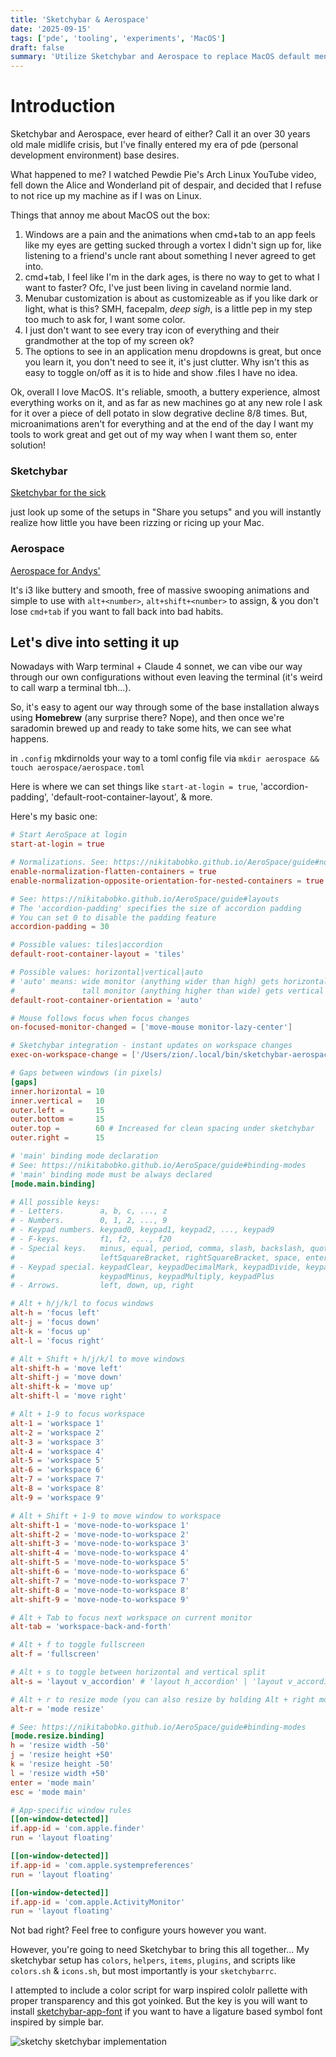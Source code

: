 ```yaml
---
title: 'Sketchybar & Aerospace'
date: '2025-09-15'
tags: ['pde', 'tooling', 'experiments', 'MacOS']
draft: false
summary: 'Utilize Sketchybar and Aerospace to replace MacOS default menu/statusbar & have a i3-like tiling window manager.'
---
```


# Introduction

Sketchybar and Aerospace, ever heard of either? Call it an over 30 years old male midlife crisis, but I've finally entered my era of pde (personal development environment) base desires.

What happened to me? I watched Pewdie Pie's Arch Linux YouTube video, fell down the Alice and Wonderland pit of despair, and decided that I refuse to not rice up my machine as if I was on Linux.

Things that annoy me about MacOS out the box:

1. Windows are a pain and the animations when cmd+tab to an app feels like my eyes are getting sucked through a vortex I didn't sign up for, like listening to a friend's uncle rant about something I never agreed to get into.
2. cmd+tab, I feel like I'm in the dark ages, is there no way to get to what I want to faster? Ofc, I've just been living in caveland normie land.
3. Menubar customization is about as customizeable as if you like dark or light, what is this? SMH, facepalm, _deep sigh_, is a little pep in my step too much to ask for, I want some color.
4. I just don't want to see every tray icon of everything and their grandmother at the top of my screen ok?
5. The options to see in an application menu dropdowns is great, but once you learn it, you don't need to see it, it's just clutter. Why isn't this as easy to toggle on/off as it is to hide and show .files I have no idea.

Ok, overall I love MacOS. It's reliable, smooth, a buttery experience, almost everything works on it, and as far as new machines go at any new role I ask for it over a piece of dell potato in slow degrative decline 8/8 times.
But, microanimations aren't for everything and at the end of the day I want my tools to work great and get out of my way when I want them so, enter solution!

### Sketchybar

[Sketchybar for the sick](https://github.com/FelixKratz/SketchyBar)

just look up some of the setups in "Share you setups" and you will instantly realize how little you have been rizzing or ricing up your Mac.

### Aerospace

[Aerospace for Andys'](https://github.com/nikitabobko/AeroSpace)

It's i3 like buttery and smooth, free of massive swooping animations and simple to use with `alt+<number>`, `alt+shift+<number>` to assign, & you don't lose `cmd+tab` if you want to fall back into bad habits.

## Let's dive into setting it up

Nowadays with Warp terminal + Claude 4 sonnet, we can vibe our way through our own configurations without even leaving the terminal (it's weird to call warp a terminal tbh...).

So, it's easy to agent our way through some of the base installation always using **Homebrew** (any surprise there? Nope), and then once we're saradomin brewed up and ready to take some hits, we can see what happens.

in `.config` mkdirnolds your way to a toml config file via `mkdir aerospace && touch aerospace/aerospace.toml`

Here is where we can set things like `start-at-login = true`, 'accordion-padding', 'default-root-container-layout', & more.

Here's my basic one:

```toml:aerospace.toml
# Start AeroSpace at login
start-at-login = true

# Normalizations. See: https://nikitabobko.github.io/AeroSpace/guide#normalization
enable-normalization-flatten-containers = true
enable-normalization-opposite-orientation-for-nested-containers = true

# See: https://nikitabobko.github.io/AeroSpace/guide#layouts
# The 'accordion-padding' specifies the size of accordion padding
# You can set 0 to disable the padding feature
accordion-padding = 30

# Possible values: tiles|accordion
default-root-container-layout = 'tiles'

# Possible values: horizontal|vertical|auto
# 'auto' means: wide monitor (anything wider than high) gets horizontal orientation,
#               tall monitor (anything higher than wide) gets vertical orientation
default-root-container-orientation = 'auto'

# Mouse follows focus when focus changes
on-focused-monitor-changed = ['move-mouse monitor-lazy-center']

# Sketchybar integration - instant updates on workspace changes
exec-on-workspace-change = ['/Users/zion/.local/bin/sketchybar-aerospace-update']

# Gaps between windows (in pixels)
[gaps]
inner.horizontal = 10
inner.vertical =   10
outer.left =       15
outer.bottom =     15
outer.top =        60 # Increased for clean spacing under sketchybar
outer.right =      15

# 'main' binding mode declaration
# See: https://nikitabobko.github.io/AeroSpace/guide#binding-modes
# 'main' binding mode must be always declared
[mode.main.binding]

# All possible keys:
# - Letters.        a, b, c, ..., z
# - Numbers.        0, 1, 2, ..., 9
# - Keypad numbers. keypad0, keypad1, keypad2, ..., keypad9
# - F-keys.         f1, f2, ..., f20
# - Special keys.   minus, equal, period, comma, slash, backslash, quote, semicolon, backtick,
#                   leftSquareBracket, rightSquareBracket, space, enter, esc, backspace, tab
# - Keypad special. keypadClear, keypadDecimalMark, keypadDivide, keypadEnter, keypadEqual,
#                   keypadMinus, keypadMultiply, keypadPlus
# - Arrows.         left, down, up, right

# Alt + h/j/k/l to focus windows
alt-h = 'focus left'
alt-j = 'focus down'
alt-k = 'focus up'
alt-l = 'focus right'

# Alt + Shift + h/j/k/l to move windows
alt-shift-h = 'move left'
alt-shift-j = 'move down'
alt-shift-k = 'move up'
alt-shift-l = 'move right'

# Alt + 1-9 to focus workspace
alt-1 = 'workspace 1'
alt-2 = 'workspace 2'
alt-3 = 'workspace 3'
alt-4 = 'workspace 4'
alt-5 = 'workspace 5'
alt-6 = 'workspace 6'
alt-7 = 'workspace 7'
alt-8 = 'workspace 8'
alt-9 = 'workspace 9'

# Alt + Shift + 1-9 to move window to workspace
alt-shift-1 = 'move-node-to-workspace 1'
alt-shift-2 = 'move-node-to-workspace 2'
alt-shift-3 = 'move-node-to-workspace 3'
alt-shift-4 = 'move-node-to-workspace 4'
alt-shift-5 = 'move-node-to-workspace 5'
alt-shift-6 = 'move-node-to-workspace 6'
alt-shift-7 = 'move-node-to-workspace 7'
alt-shift-8 = 'move-node-to-workspace 8'
alt-shift-9 = 'move-node-to-workspace 9'

# Alt + Tab to focus next workspace on current monitor
alt-tab = 'workspace-back-and-forth'

# Alt + f to toggle fullscreen
alt-f = 'fullscreen'

# Alt + s to toggle between horizontal and vertical split
alt-s = 'layout v_accordion' # 'layout h_accordion' | 'layout v_accordion' | 'layout h_tiles' | 'layout v_tiles' | 'layout tiles' | 'layout accordion'

# Alt + r to resize mode (you can also resize by holding Alt + right mouse button)
alt-r = 'mode resize'

# See: https://nikitabobko.github.io/AeroSpace/guide#binding-modes
[mode.resize.binding]
h = 'resize width -50'
j = 'resize height +50'
k = 'resize height -50'
l = 'resize width +50'
enter = 'mode main'
esc = 'mode main'

# App-specific window rules
[[on-window-detected]]
if.app-id = 'com.apple.finder'
run = 'layout floating'

[[on-window-detected]]
if.app-id = 'com.apple.systempreferences'
run = 'layout floating'

[[on-window-detected]]
if.app-id = 'com.apple.ActivityMonitor'
run = 'layout floating'
```

Not bad right? Feel free to configure yours however you want.

However, you're going to need Sketchybar to bring this all together...
My sketchybar setup has `colors`, `helpers`, `items`, `plugins`, and scripts like `colors.sh` & `icons.sh`, but most importantly is your `sketchybarrc`.

I attempted to include a color script for warp inspired cololr pallette with proper transparency and this got yoinked.
But the key is you will want to install [sketchybar-app-font](https://github.com/kvndrsslr/sketchybar-app-font) if you want to have a ligature based symbol font inspired by simple bar.

![sketchy sketchybar implementation](/static/images/sketchybar.png)
